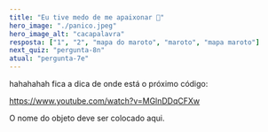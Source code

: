 ```yaml
---
title: "Eu tive medo de me apaixonar 🎵"
hero_image: "./panico.jpeg"
hero_image_alt: "cacapalavra"
resposta: ["1", "2", "mapa do maroto", "maroto", "mapa maroto"]
next_quiz: "pergunta-8n"
atual: "pergunta-7e"
---
```


hahahahah fica a dica de onde está o próximo código:

https://www.youtube.com/watch?v=MGlnDDqCFXw

O nome do objeto deve ser colocado aqui.
